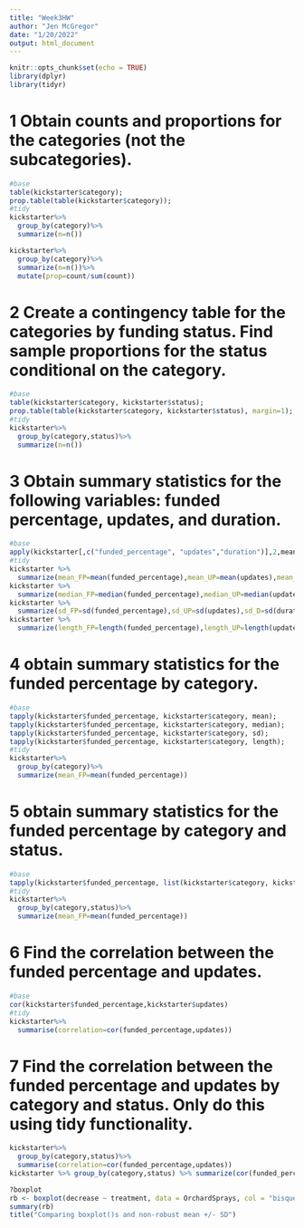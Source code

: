 ```yaml
---
title: "Week3HW"
author: "Jen McGregor"
date: "1/20/2022"
output: html_document
---
```


```r
knitr::opts_chunk$set(echo = TRUE)
library(dplyr)
library(tidyr)
```

# 1 Obtain counts and proportions for the categories (not the subcategories).

```r
#base
table(kickstarter$category);
prop.table(table(kickstarter$category));  
#tidy
kickstarter%>%
  group_by(category)%>%
  summarize(n=n())

kickstarter%>%
  group_by(category)%>%
  summarize(n=n())%>%
  mutate(prop=count/sum(count))
```

# 2 Create a contingency table for the categories by funding status. Find sample proportions for the status conditional on the category.
```r
#base
table(kickstarter$category, kickstarter$status);
prop.table(table(kickstarter$category, kickstarter$status), margin=1);
#tidy
kickstarter%>%
  group_by(category,status)%>%
  summarize(n=n())
```

# 3 Obtain summary statistics for the following variables: funded percentage, updates, and duration.

```r
#base
apply(kickstarter[,c("funded_percentage", "updates","duration")],2,mean);
#tidy
kickstarter %>%
  summarize(mean_FP=mean(funded_percentage),mean_UP=mean(updates),mean_D=mean(duration))
kickstarter %>%
  summarize(median_FP=median(funded_percentage),median_UP=median(updates),median_D=median(duration))
kickstarter %>%
  summarize(sd_FP=sd(funded_percentage),sd_UP=sd(updates),sd_D=sd(duration))
kickstarter %>%
  summarize(length_FP=length(funded_percentage),length_UP=length(updates),length_D=length(duration))
```
# 4 obtain summary statistics for the funded percentage by category.
```r
#base
tapply(kickstarter$funded_percentage, kickstarter$category, mean);
tapply(kickstarter$funded_percentage, kickstarter$category, median);
tapply(kickstarter$funded_percentage, kickstarter$category, sd);
tapply(kickstarter$funded_percentage, kickstarter$category, length);
#tidy
kickstarter%>%
  group_by(category)%>%
  summarize(mean_FP=mean(funded_percentage))
```

# 5  obtain summary statistics for the funded percentage by category and status.
```r
#base
tapply(kickstarter$funded_percentage, list(kickstarter$category, kickstarter$status), mean);
#tidy
kickstarter%>%
  group_by(category,status)%>%
  summarize(mean_FP=mean(funded_percentage))
```
# 6 Find the correlation between the funded percentage and updates.
```r
#base
cor(kickstarter$funded_percentage,kickstarter$updates)
#tidy
kickstarter%>%
  summarise(correlation=cor(funded_percentage,updates))
```
# 7 Find the correlation between the funded percentage and updates by category and status. Only do this using tidy functionality.
```r
kickstarter%>%
  group_by(category,status)%>%
  summarise(correlation=cor(funded_percentage,updates))
kickstarter %>% group_by(category,status) %>% summarize(cor(funded_percentage,updates));
```

```r
?boxplot
rb <- boxplot(decrease ~ treatment, data = OrchardSprays, col = "bisque")
summary(rb)
title("Comparing boxplot()s and non-robust mean +/- SD")
```
